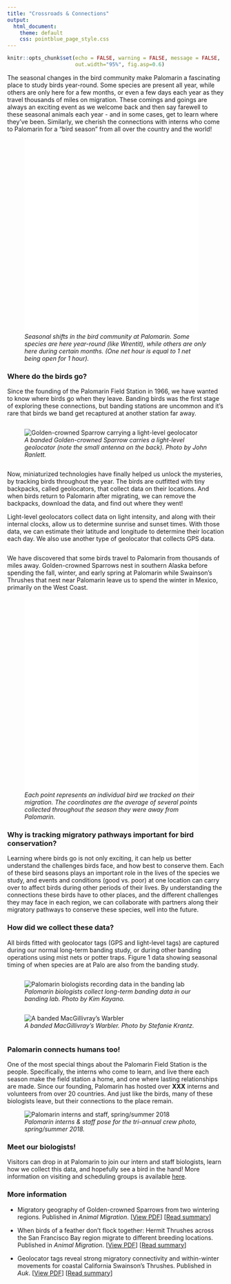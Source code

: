 ```yaml
---
title: "Crossroads & Connections"
output: 
  html_document:
    theme: default
    css: pointblue_page_style.css
---
```


```r
knitr::opts_chunk$set(echo = FALSE, warning = FALSE, message = FALSE, 
                      out.width="95%", fig.asp=0.6)
```

The seasonal changes in the bird community make Palomarin a fascinating place to study birds year-round. Some species are present all year, while others are only here for a few months, or even a few days each year as they travel thousands of miles on migration. These comings and goings are always an exciting event as we welcome back and then say farewell to these seasonal animals each year - and in some cases, get to learn where they’ve been. Similarly, we cherish the connections with interns who come to Palomarin for a “bird season” from all over the country and the world!

<figure>
<iframe src="graph_seasonal_capturestats.html" style="border: none;" width = 95%; height = 450px;></iframe>

<figcaption>
*Seasonal shifts in the bird community at Palomarin. Some species are here year-round (like Wrentit), while others are only here during certain months. (One net hour is equal to 1 net being open for 1 hour).*
</figcaption>
</figure>

### Where do the birds go?
Since the founding of the Palomarin Field Station in 1966, we have wanted to know where birds go when they leave. Banding birds was the first stage of exploring these connections, but banding stations are uncommon and it's rare that birds we band get recaptured at another station far away. 

<div class="table-wrapper">
<div class="row">  
<div class="column">
<figure>
![](../images/gcsp_gls_annotated.jpg "Golden-crowned Sparrow carrying a light-level geolocator")
<figcaption>
*A banded Golden-crowned Sparrow carries a light-level geolocator (note the small antenna on the back). Photo by John Ranlett.*
</figcaption>
</figure>
</div>
<div class="column">  
Now, miniaturized technologies have finally helped us unlock the mysteries, by tracking birds throughout the year. The birds are outfitted with tiny backpacks, called geolocators, that collect data on their locations. And when birds return to Palomarin after migrating, we can remove the backpacks, download the data, and find out where they went!

Light-level geolocators collect data on light intensity, and along with their internal clocks, allow us to determine sunrise and sunset times. With those data, we can estimate their latitude and longitude to determine their location each day. We also use another type of geolocator that collects GPS data.
</div>
</div>
</div>

We have discovered that some birds travel to Palomarin from thousands of miles away. Golden-crowned Sparrows nest in southern Alaska before spending the fall, winter, and early spring at Palomarin while Swainson’s Thrushes that nest near Palomarin leave us to spend the winter in Mexico, primarily on the West Coast.

<figure>
<iframe src="migration_map.html" style="border: none;" width = 95%; height = 450px;></iframe>
<figcaption>
*Each point represents an individual bird we tracked on their migration. The coordinates are the average of several points collected throughout the season they were away from Palomarin.*
</figcaption>
</figure>

### Why is tracking migratory pathways important for bird conservation?
Learning where birds go is not only exciting, it can help us better understand the challenges birds face, and how best to conserve them. Each of these bird seasons plays an important role in the lives of the species we study, and events and conditions (good vs. poor) at one location can carry over to affect birds during other periods of their lives. By understanding the connections these birds have to other places, and the different challenges they may face in each region, we can collaborate with partners along their migratory pathways to conserve these species, well into the future. 

### How did we collect these data?
All birds fitted with geolocator tags (GPS and light-level tags) are captured during our normal long-term banding study, or during other banding operations using mist nets or potter traps. Figure 1 data showing seasonal timing of when species are at Palo are also from the banding study.

<div class="table-wrapper">
<div class="row">
<div class="column">
<figure>
![](../images/banding_lab_crop.jpg "Palomarin biologists recording data in the banding lab")
<figcaption>
*Palomarin biologists collect long-term banding data in our banding lab. Photo by Kim Kayano.*
</figcaption>
</figure>
</div>
<div class="column">
<figure>
![](../images/MGWA-with-band_by-Stefanie-Krantz_compressed.jpg "A banded MacGillivray’s Warbler")
<figcaption>
*A banded MacGillivray’s Warbler. Photo by Stefanie Krantz.*
</figcaption>
</figure>
</div>
</div>
</div>

### Palomarin connects humans too!
One of the most special things about the Palomarin Field Station is the people. Specifically, the interns who come to learn, and live there each season make the field station a home, and one where lasting relationships are made. Since our founding, Palomarin has hosted over <b>XXX</b> interns and volunteers from over 20 countries. And just like the birds, many of these biologists leave, but their connections to the place remain. 

<figure>
![](../images/KTCH2018_summer_compressed.jpg "Palomarin interns and staff, spring/summer 2018")
<figcaption>
*Palomarin interns & staff pose for the tri-annual crew photo, spring/summer 2018.*
</figcaption>
</figure>

### Meet our biologists!
Visitors can drop in at Palomarin to join our intern and staff biologists, learn how we collect this data, and hopefully see a bird in the hand! More information on visiting and scheduling groups is available [here](https://www.pointblue.org/about-us/contact-visit-us/){target="_blank"}.


### More information
* Migratory geography of Golden-crowned Sparrows from two wintering regions. Published in *Animal Migration*. [[View PDF](http://www.prbo.org/refs/files/12429_CormierRL2016.pdf)] [[Read summary](http://rdjzr2agvvkijm6n3b66365n-wpengine.netdna-ssl.com/wp-content/uploads/2018/06/2016_pubbrief_GCSPmigration_Cormier_etal_AnimalMigration.pdf)]  

* When birds of a feather don’t flock together: Hermit Thrushes across the San Francisco Bay region migrate to different breeding locations. Published in *Animal Migration*. [[View PDF](http://www.prbo.org/refs/files/12393_Nelson_etal2016.pdf)] [[Read summary](http://pointblue.org/wp-content/uploads/2018/06/2016_pubbrief_BirdsDontFlock_Nelson_etal_AnimalMigration.pdf)]  

* Geolocator tags reveal strong migratory connectivity and within-winter movements for coastal California Swainson’s Thrushes. Published in *Auk*. [[View PDF](http://www.prbo.org/refs/files/12248_Cormier2013.pdf)] [[Read summary](http://pointblue.org/wp-content/uploads/2018/06/2013_pubbrief_swthgeolocator_Cormieretal_June2013.pdf)]  


